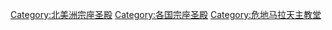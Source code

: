 [[Category:北美洲宗座圣殿|Category:北美洲宗座圣殿]]
[[Category:各国宗座圣殿|Category:各国宗座圣殿]]
[[Category:危地马拉天主教堂|Category:危地马拉天主教堂]]